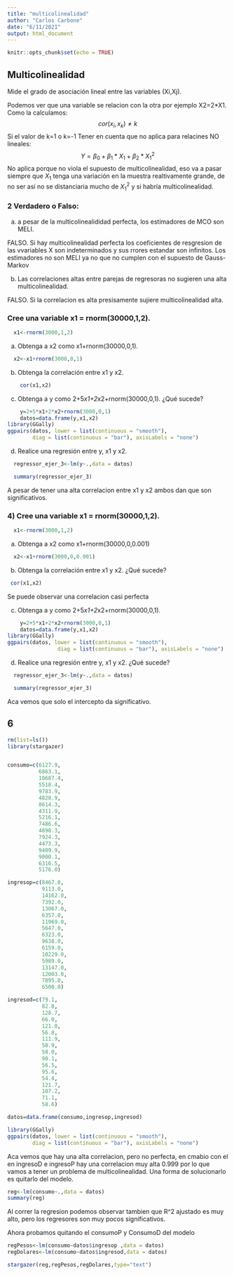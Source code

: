 ```yaml
---
title: "multicolinealidad"
author: "Carlos Carbone"
date: "6/11/2021"
output: html_document
---
```


```r
knitr::opts_chunk$set(echo = TRUE)
```

## Multicolinealidad

Mide el grado de asociación lineal entre las variables (Xi,Xj). 

Podemos ver que una variable se relacion con la otra por ejemplo X2=2*X1. 
Como la calculamos: 
$$
  cor(x_i,x_k)\not = k
$$
Si el valor de k=1 o k=-1 
Tener en cuenta que no aplica para relacines NO lineales: 
$$
  Y=\beta_0+\beta_1*X_1+\beta_2*X_1^2
$$
No aplica porque no viola el supuesto de multicolinealidad, eso va a pasar siempre que $X_1$ tenga una variación en la muestra realtivamente grande, de no ser así no se distanciaria mucho de $X_1^2$ y si habría multicolinealidad.



### 2 Verdadero o Falso: 
   a) a pesar de la multicolinealididad perfecta, los estimadores de MCO son MELI. 

FALSO. Si hay multicolinealidad perfecta los coeficientes de resgresion de las vvariables X son indeterminados y sus rrores estandar son infinitos. Los estimadores no son MELI ya no que no cumplen con el supuesto de Gauss- Markov

  b) Las correlaciones altas entre parejas de regresoras no sugieren una alta multicolinealidad. 

FALSO. Si la correlacion es alta presisamente sujiere multicolinealidad alta. 

### Cree una variable x1 = rnorm(30000,1,2).
```r
  x1<-rnorm(3000,1,2)
```
  a) Obtenga a x2 como x1+rnorm(30000,0,1).

```r
  x2<-x1+rnorm(3000,0,1)
```
  b) Obtenga la correlación entre x1 y x2.
```r
    cor(x1,x2)
``` 
c) Obtenga a y como 2+5*x1+2*x2+rnorm(30000,0,1). ¿Qué sucede?

```r
    y=2+5*x1+2*x2+rnorm(3000,0,1)
    datos=data.frame(y,x1,x2)
library(GGally)
ggpairs(datos, lower = list(continuous = "smooth"),
        diag = list(continuous = "bar"), axisLabels = "none")
``` 

d) Realice una regresión entre y, x1 y x2.

```r
  regressor_ejer_3<-lm(y~.,data = datos)

  summary(regressor_ejer_3)
``` 
A pesar de tener una alta correlacion entre x1 y x2 ambos dan que son significativos.


### 4) Cree una variable x1 = rnorm(30000,1,2).
```r
  x1<-rnorm(3000,1,2)
``` 
a) Obtenga a x2 como x1+rnorm(30000,0,0.001)
```r
  x2<-x1+rnorm(3000,0,0.001)
``` 

b) Obtenga la correlación entre x1 y x2. ¿Qué sucede?

```r
 cor(x1,x2)
``` 
Se puede observar una correlacion casi perfecta

c) Obtenga a y como 2+5*x1+2*x2+rnorm(30000,0,1).

```r
    y=2+5*x1+2*x2+rnorm(3000,0,1)
    datos=data.frame(y,x1,x2)
library(GGally)
ggpairs(datos, lower = list(continuous = "smooth"),
                diag = list(continuous = "bar"), axisLabels = "none")

```     

d) Realice una regresión entre y, x1 y x2. ¿Qué sucede?

```r
  regressor_ejer_3<-lm(y~.,data = datos)

  summary(regressor_ejer_3)
``` 

Aca vemos que solo el intercepto da significativo. 


## 6 

```r
rm(list=ls())
library(stargazer)


consumo=c(6127.9,
          6863.1,
          10687.4,
          5518.4,
          9783.9,
          4828.9,
          8614.3,
          4311.9,
          5216.1,
          7486.6,
          4898.3,
          7924.3,
          4473.3,
          9409.9,
          9000.1,
          6316.5,
          5176.0)

ingresop=c(8467.0,
           9113.0,
           14162.0,
           7392.0,
           13067.0,
           6357.0,
           11969.0,
           5647.0,
           6323.0,
           9638.0,
           6159.0,
           10229.0,
           5989.0,
           13147.0,
           12003.0,
           7895.0,
           6500.0)

ingresod=c(79.1,
           82.8,
           128.7,
           66.0,
           121.0,
           56.8,
           111.9,
           50.9,
           58.0,
           90.1,
           56.5,
           95.6,
           54.4,
           121.7,
           107.2,
           71.1,
           58.6)

datos=data.frame(consumo,ingresop,ingresod)

library(GGally)
ggpairs(datos, lower = list(continuous = "smooth"),
        diag = list(continuous = "bar"), axisLabels = "none")

```

Aca vemos que hay una alta correlacion, pero no perfecta, en cmabio con el en ingresoD e ingresoP hay una correlacion muy alta 0.999 por lo que vamos a tener un problema de multicolinealidad. Una forma de solucionarlo es quitarlo del modelo. 

```r

reg<-lm(consumo~.,data = datos)
summary(reg)

```
Al correr la regresion podemos observar tambien que R^2 ajustado es muy alto, pero los regresores son muy pocos significativos. 

Ahora probamos quitando el consumoP y ConsumoD del modelo

```r
regPesos<-lm(consumo~datos$ingresop ,data = datos)
regDolares<-lm(consumo~datos$ingresod,data = datos)

stargazer(reg,regPesos,regDolares,type="text")  
```
